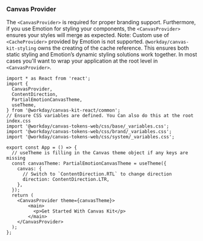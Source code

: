 
<Meta title="Welcome" />

<WelcomePage />

### Canvas Provider

The `<CanvasProvider>` is required for proper branding support. Furthermore, if you use Emotion for
styling your components, the `<CanvasProvider>` ensures your styles will merge as expected. Note:
Custom use of `<CacheProvider>` provided by Emotion is not supported. `@workday/canvas-kit-styling`
owns the creating of the cache reference. This ensures both static styling and Emotion’s dynamic
styling solutions work together. In most cases you'll want to wrap your application at the root
level in `<CanvasProvider>`.

```tsx
import * as React from 'react';
import {
  CanvasProvider,
  ContentDirection,
  PartialEmotionCanvasTheme,
  useTheme,
} from '@workday/canvas-kit-react/common';
// Ensure CSS variables are defined. You Can also do this at the root index.css
import '@workday/canvas-tokens-web/css/base/_variables.css';
import '@workday/canvas-tokens-web/css/brand/_variables.css';
import '@workday/canvas-tokens-web/css/system/_variables.css';

export const App = () => {
  // useTheme is filling in the Canvas theme object if any keys are missing
  const canvasTheme: PartialEmotionCanvasTheme = useTheme({
    canvas: {
      // Switch to `ContentDirection.RTL` to change direction
      direction: ContentDirection.LTR,
    },
  });
  return (
    <CanvasProvider theme={canvasTheme}>
        <main>
          <p>Get Started With Canvas Kit</p>
        </main>
    </CanvasProvider>
  );
};
```
